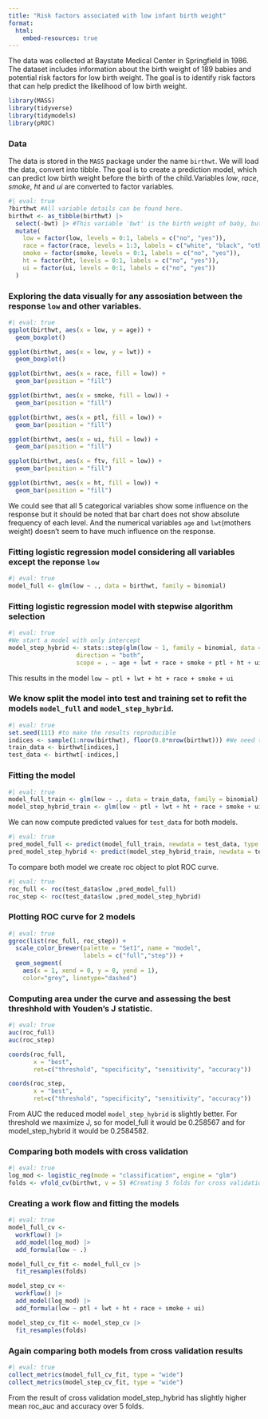 ```yaml
---
title: "Risk factors associated with low infant birth weight"
format: 
  html:
    embed-resources: true
---
```


The data was collected at Baystate Medical Center in Springfield in 1986. The dataset includes information about the birth weight of 189 babies and potential risk factors for low birth weight. The goal is to identify risk factors that can help predict the likelihood of low birth weight.

```r
library(MASS)
library(tidyverse)
library(tidymodels)
library(pROC)
```

### Data

The data is stored in the `MASS` package under the name `birthwt`. We will load the data, convert into tibble. The goal is to create a prediction model, which can predict low birth weight before the birth of the child.Variables *low*, *race*, *smoke*, *ht* and *ui* are converted to factor variables.

```r
#| eval: true
?birthwt #All variable details can be found here.
birthwt <- as_tibble(birthwt) |>
  select(-bwt) |> #This variable 'bwt' is the birth weight of baby, but we want to predict low birth weight before the birth of the child.
  mutate(
    low = factor(low, levels = 0:1, labels = c("no", "yes")),
    race = factor(race, levels = 1:3, labels = c("white", "black", "other")),
    smoke = factor(smoke, levels = 0:1, labels = c("no", "yes")),
    ht = factor(ht, levels = 0:1, labels = c("no", "yes")),
    ui = factor(ui, levels = 0:1, labels = c("no", "yes"))
  )

```

### Exploring the data visually for any assosiation between the response `low` and other variables.

```r
#| eval: true
ggplot(birthwt, aes(x = low, y = age)) + 
  geom_boxplot()

ggplot(birthwt, aes(x = low, y = lwt)) + 
  geom_boxplot()

ggplot(birthwt, aes(x = race, fill = low)) + 
  geom_bar(position = "fill")

ggplot(birthwt, aes(x = smoke, fill = low)) + 
  geom_bar(position = "fill")

ggplot(birthwt, aes(x = ptl, fill = low)) + 
  geom_bar(position = "fill")

ggplot(birthwt, aes(x = ui, fill = low)) + 
  geom_bar(position = "fill")

ggplot(birthwt, aes(x = ftv, fill = low)) + 
  geom_bar(position = "fill")

ggplot(birthwt, aes(x = ht, fill = low)) + 
  geom_bar(position = "fill")
```

We could see that all 5 categorical variables show some influence on the response but it should be noted that bar chart does not show absolute frequency of each level. And the numerical variables `age` and `lwt`(mothers weight) doesn't seem to have much influence on the response.

### Fitting logistic regression model considering all variables except the reponse `low`

```r
#| eval: true
model_full <- glm(low ~ ., data = birthwt, family = binomial)
```

### Fitting logistic regression model with stepwise algorithm selection

```r
#| eval: true
#We start a model with only intercept
model_step_hybrid <- stats::step(glm(low ~ 1, family = binomial, data = birthwt),
                   direction = "both",
                   scope = . ~ age + lwt + race + smoke + ptl + ht + ui + ftv)
```

This results in the model `low ~ ptl + lwt + ht + race + smoke + ui`

### We know split the model into test and training set to refit the models `model_full` and `model_step_hybrid`.

```r
#| eval: true
set.seed(111) #to make the results reproducible
indices <- sample(1:nrow(birthwt), floor(0.8*nrow(birthwt))) #We need to sample 80 % of the data for training.
train_data <- birthwt[indices,]
test_data <- birthwt[-indices,]
```

### Fitting the model

```r
#| eval: true
model_full_train <- glm(low ~ ., data = train_data, family = binomial)
model_step_hybrid_train <- glm(low ~ ptl + lwt + ht + race + smoke + ui, data = train_data, family = binomial)
```

We can now compute predicted values for `test_data` for both models.

```r
#| eval: true
pred_model_full <- predict(model_full_train, newdata = test_data, type = "response")
pred_model_step_hybrid <- predict(model_step_hybrid_train, newdata = test_data, type = "response")
```

To compare both model we create roc object to plot ROC curve.

```r
#| eval: true
roc_full <- roc(test_data$low ,pred_model_full)
roc_step <- roc(test_data$low ,pred_model_step_hybrid)
```

### Plotting ROC curve for 2 models

```r
#| eval: true
ggroc(list(roc_full, roc_step)) +
  scale_color_brewer(palette = "Set1", name = "model",
                     labels = c("full","step")) +
  geom_segment(
    aes(x = 1, xend = 0, y = 0, yend = 1), 
    color="grey", linetype="dashed")
```

### Computing area under the curve and assessing the best threshhold with Youden’s J statistic.

```r
#| eval: true
auc(roc_full)
auc(roc_step)

coords(roc_full, 
       x = "best", 
       ret=c("threshold", "specificity", "sensitivity", "accuracy"))

coords(roc_step, 
       x = "best", 
       ret=c("threshold", "specificity", "sensitivity", "accuracy"))
```

From AUC the reduced model `model_step_hybrid` is slightly better. For threshold we maximize J, so for model_full it would be 0.258567 and for model_step_hybrid it would be 0.2584582.

### Comparing both models with cross validation

```r
#| eval: true
log_mod <- logistic_reg(mode = "classification", engine = "glm")
folds <- vfold_cv(birthwt, v = 5) #Creating 5 folds for cross validation
```

### Creating a work flow and fitting the models

```r
#| eval: true
model_full_cv <-
  workflow() |>
  add_model(log_mod) |>
  add_formula(low ~ .)

model_full_cv_fit <- model_full_cv |>
  fit_resamples(folds)

model_step_cv <-
  workflow() |>
  add_model(log_mod) |>
  add_formula(low ~ ptl + lwt + ht + race + smoke + ui)

model_step_cv_fit <- model_step_cv |>
  fit_resamples(folds)
```

### Again comparing both models from cross validation results

```r
#| eval: true
collect_metrics(model_full_cv_fit, type = "wide")
collect_metrics(model_step_cv_fit, type = "wide")
```

From the result of cross validation model_step_hybrid has slightly higher mean roc_auc and accuracy over 5 folds.

